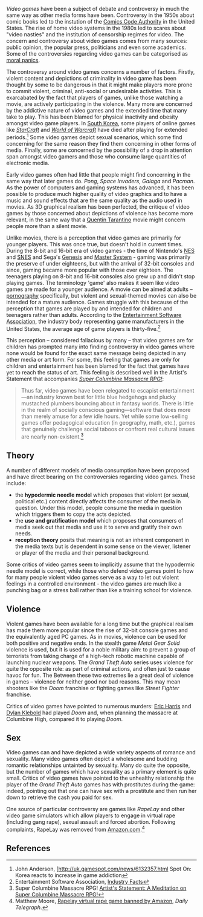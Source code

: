 ''Video games'' have been a subject of debate and controversy in much the same way as other media forms have been. Controversy in the 1950s about comic books led to the instution of the [[Comics Code Authority]] in the United States. The rise of home video systems in the 1980s led to scares about "video nasties" and the institution of censorship regimes for video. The concern and controversy about video games comes from many sources: public opinion, the popular press, politicians and even some academics. Some of the controversies regarding video games can be categorised as [[moral panic]]s.

The controversy around video games concerns a number of factors. Firstly, violent content and depictions of criminality in video game has been thought by some to be dangerous in that it might make players more prone to commit violent, criminal, anti-social or undesirable activities. This is exarcabated by the fact that players of games, unlike those watching a movie, are actively participating in the violence. Many more are concerned by the addictive nature of video games and the extended time that many take to play. This has been blamed for physical inactivity and obesity amongst video game players. In [[South Korea]], some players of online games like ''[[StarCraft]]'' and ''[[World of Warcraft]]'' have died after playing for extended periods.<ref name=gamespot_death>John Anderson, [http://uk.gamespot.com/news/6132357.html Spot On: Korea reacts to increase in game addiction</ref> Some video games depict sexual scenarios, which some find concerning for the same reason they find them concerning in other forms of media. Finally, some are concerned by the possibility of a drop in attention span amongst video gamers and those who consume large quantities of electronic media.

Early video games often had little that people might find concerning in the same way that later games do. ''Pong'', ''Space Invaders'', ''Galaga'' and ''Pacman''. As the power of computers and gaming systems has advanced, it has been possible to produce much higher quality of video graphics and to have a music and sound effects that are the same quality as the audio used in movies. As 3D graphical realism has been perfected, the critique of video games by those concerned about depictions of violence has become more relevant, in the same way that a [[Quentin Tarantino]] movie might concern people more than a silent movie.

Unlike movies, there is a perception that video games are primarily for younger players. This was once true, but doesn't hold in current times. During the 8-bit and 16-bit era of video games - the time of Nintendo's [[Nintendo Entertainment System|NES]] and [[Super Nintendo Entertainment System|SNES]] and Sega's [[Sega Genesis|Genesis]] and [[Master System]] - gaming was primarily the preserve of under eighteens, but with the arrival of 32-bit consoles and since, gaming became more popular with those over eighteen. The teenagers playing on 8-bit and 16-bit consoles also grew up and didn't stop playing games. The terminology 'game' also makes it seem like video games are made for a younger audience. A movie can be aimed at adults – [[pornography]] specifically, but violent and sexual-themed movies can also be intended for a mature audience. Games struggle with this because of the perception that games are played by and intended for children and teenagers rather than adults. According to the [[Entertainment Software Association]], the industry body representing game manufacturers in the United States, the average age of game players is thirty-five.<ref>Entertainment Software Association, [http://www.theesa.com/facts/ Industry Facts]</ref>


This perception – considered fallacious by many – that video games are for children has prompted many into finding controversy in video games where none would be found for the exact same message being depicted in any other media or art form. For some, this feeling that games are only for children and entertainment has been blamed for the fact that games have yet to reach the status of art. This feeling is described well in the Artist's Statement that accompanies ''[[Super Columbine Massacre RPG!]]'':

<blockquote>Thus far, video games have been relegated to escapist entertainment—an industry known best for little blue hedgehogs and plucky mustached plumbers bouncing about in fantasy worlds. There is little in the realm of socially conscious gaming—software that does more than merely amuse for a few idle hours. Yet while some low-selling games offer pedagogical education (in geography, math, etc.), games that genuinely challenge social taboos or confront real cultural issues are nearly non-existent.<ref name=columbine_rpg_statement>Super Columbine Massacre RPG! [http://www.columbinegame.com/statement.htm Artist's Statement: A Meditation on Super Columbine Massacre RPG!]</ref></blockquote>

== Theory ==
A number of different models of media consumption have been proposed and have direct bearing on the controversies regarding video games. These include:

* the '''hypodermic needle model''' which proposes that violent (or sexual, political etc.) content directly affects the consumer of the media in question. Under this model, people consume the media in question which triggers them to copy the acts depicted.
* the '''use and gratification model''' which proposes that consumers of media seek out that media and use it to serve and gratify their own needs.
* '''reception theory''' posits that meaning is not an inherent component in the media texts but is dependent in some sense on the viewer, listener or player of the media and their personal background.

Some critics of video games seem to implicitly assume that the hypodermic needle model is correct, while those who defend video games point to how for many people violent video games serve as a way to let out violent feelings in a controlled environment - the video games are much like a punching bag or a stress ball rather than like a training school for violence.

== Violence ==
Violent games have been available for a long time but the graphical realism has made them more popular since the rise of 32-bit console games and the equivalently aged PC games. As in movies, violence can be used for both positive and negative ends. In the stealth game ''Metal Gear Solid'' violence is used, but it is used for a noble military aim: to prevent a group of terrorists from taking charge of a high-tech robotic machine capable of launching nuclear weapons. The ''Grand Theft Auto'' series uses violence for quite the opposite role: as part of criminal actions, and often just to cause havoc for fun. The  Between these two extremes lie a great deal of violence in games – violence for neither good nor bad reasons. This may mean shooters like the ''Doom'' franchise or fighting games like ''Street Fighter'' franchise.

Critics of video games have pointed to numerous murders: [[Eric Harris]] and [[Dylan Klebold]] had played ''Doom'' and, when planning the massacre at Columbine High, compared it to playing ''Doom''.

== Sex ==
Video games can and have depicted a wide variety aspects of romance and sexuality. Many video games often depict a wholesome and budding romantic relationships untainted by sexuality. Many do quite the opposite, but the number of games which have sexuality as a primary element is quite small. Critics of video games have pointed to the unhealthy relationship the player of the ''Grand Theft Auto'' games has with prostitutes during the game: indeed, pointing out that one can have sex with a prostitute and then run her down to retrieve the cash you paid for sex.

One source of particular controversy are games like ''RapeLay'' and other video game simulators which allow players to engage in virtual rape (including gang rape), sexual assault and forced abortion. Following complaints, RapeLay was removed from [[Amazon.com]].<ref>Matthew Moore, [http://www.telegraph.co.uk/technology/4611161/Rapelay-virtual-rape-game-banned-by-Amazon.html Rapelay virtual rape game banned by Amazon], ''Daily Telegraph''.</ref>


== References ==
<references />